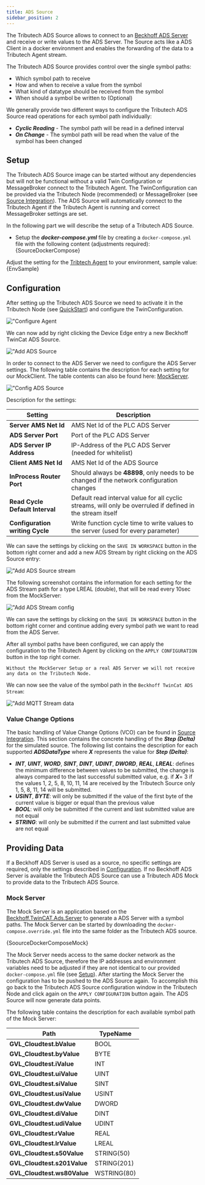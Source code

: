 ```yaml
---
title: ADS Source
sidebar_position: 2
---
```




The Tributech ADS Source allows to connect to an [Beckhoff ADS Server](https://infosys.beckhoff.com/english.php?content=../content/1033/cx8190_hw/5091854987.html) and receive or write values to the ADS Server.
The Source acts like a ADS Client in a docker environment and enables the forwarding of the data to a Tributech Agent stream.

The Tributech ADS Source provides control over the single symbol paths:
- Which symbol path to receive
- How and when to receive a value from the symbol
- What kind of datatype should be received from the symbol
- When should a symbol be written to (Optional)

We generally provide two different ways to configure the Tributech ADS Source read operations for each symbol path individually:
- ***Cyclic Reading*** - The symbol path will be read in a defined interval
- ***On Change*** - The symbol path will be read when the value of the symbol has been changed


## Setup
The Tributech ADS Source image can be started without any dependencies but will not be functional without a valid Twin Configuration or MessageBroker connect to the Tributech Agent. The TwinConfiguration can be provided via the Tributech Node (recommended) or MessageBroker (see [Source Integration](../source_integration#twin-model)). The ADS Source will automatically connect to the Tributech Agent if the Tributech Agent is running and correct MessageBroker settings are set.

In the following part we will describe the setup of a Tributech ADS Source.

- Setup the ***docker-compose.yml*** file by creating a `docker-compose.yml` file with the following content (adjustments required):
<CodeBlock className="language-yml" title="docker-compose.yml">{SourceDockerCompose}</CodeBlock>

Adjust the setting for the [Tribtech Agent](../overview.md) to your environment, sample value:
<CodeBlock className="language-plain" title="env specific settings">{EnvSample}</CodeBlock>

## Configuration

After setting up the Tributech ADS Source we need to activate it in the Tributech Node (see [QuickStart](../quickstart.mdx#link-agent)) and configure the TwinConfiguration.

![**"Configure Agent**](../img/node-agent-configure.png)

We can now add by right clicking the Device Edge entry a new Beckhoff TwinCat ADS Source.

![**"Add ADS Source**](../img/node-source-ads-add.png)

In order to connect to the ADS Server we need to configure the ADS Server settings. The following table contains the description for each setting for our MockClient. The table contents can also be found here: [MockServer](#mock-server).

![**"Config ADS Source**](../img/node-source-ads-config.png)

Description for the settings:

| Setting | Description |
| --- | --- |
| **Server AMS Net Id** | AMS Net Id of the PLC ADS Server |
| **ADS Server Port** | Port of the PLC ADS Server |
| **ADS Server IP Address** | IP-Address of the PLC ADS Server (needed for whitelist) |
| **Client AMS Net Id** | AMS Net Id of the ADS Source |
| **InProcess Router Port** | Should always be **48898**, only needs to be changed if the network configuration changes |
| **Read Cycle Default Interval** | Default read interval value for all cyclic streams, will only be overruled if defined in the stream itself |
| **Configuration writing Cycle** | Write function cycle time to write values to the server (used for every parameter) |

We can save the settings by clicking on the `SAVE IN WORKSPACE` button in the bottom right corner and add a new ADS Stream by right clicking on the ADS Source entry:

![**"Add ADS Source stream**](../img/node-source-ads-stream-add.png)

The following screenshot contains the information for each setting for the ADS Stream path for a type LREAL (double), that will be read every 10sec from the MockServer:

![**"Add ADS Stream config**](../img/node-source-ads-stream-config.png)

We can save the settings by clicking on the `SAVE IN WORKSPACE` button in the bottom right corner and continue adding every symbol path we want to read from the ADS Server.

After all symbol paths have been configured, we can apply the configuration to the Tributech Agent by clicking on the `APPLY CONFIGURATION` button in the top right corner.

`
Without the MockServer Setup or a real ADS Server we will not receive any data on the Tributech Node.
`

We can now see the value of the symbol path in the `Beckhoff TwinCat ADS Stream`:

![**"Add MQTT Stream data**](../img/node-source-ads-stream-data.png)

### Value Change Options
The basic handling of Value Change Options (VCO) can be found in [Source Integration](../source_integration.md#value-change-options). This section contains the concrete handling of the ***Step (Delta)*** for the simulated source. The following list contains the description for each supported ***ADSDataType*** where ***X*** represents the value for ***Step (Delta)***:

- ***INT***, ***UINT***, ***WORD***, ***SINT***, ***DINT***, ***UDINT***, ***DWORD***, ***REAL***, ***LREAL***: defines the minimum difference between values to be submitted, the change is always compared to the last successful submitted value, e.g. if ***X***= 3 if the values 1, 2, 5, 8, 10, 11, 14 are received by the Tributech Source only 1, 5, 8, 11, 14 will be submitted.
-  ***USINT***,  ***BYTE***: will only be submitted if the value of the first byte of the current value is bigger or equal than the previous value
- ***BOOL***: will only be submitted if the current and last submitted value are not equal
- ***STRING***: will only be submitted if the current and last submitted value are not equal

## Providing Data
If a Beckhoff ADS Server is used as a source, no specific settings are required, only the settings described in [Configuration](#configuration). If no Beckhoff ADS Server is available the Tributech ADS Source can use a Tributech ADS Mock to provide data to the Tributech ADS Source.

### Mock Server
The Mock Server is an application based on the [Beckhoff.TwinCAT.Ads.Server](https://www.nuget.org/packages/Beckhoff.TwinCAT.Ads) to generate a ADS Server with a symbol paths. The Mock Server can be started by downloading the `docker-compose.override.yml` file into the same folder as the Tributech ADS source.

<CodeBlock className="language-yml" title="docker-compose.override.yml">{SoourceDockerComposeMock}</CodeBlock>

The Mock Server needs access to the same docker network as the Tributech ADS Source, therefore the IP addresses and environment variables need to be adjusted if they are not identical to our provided `docker-compose.yml` file (see [Setup](#setup)). After starting the Mock Server the configuration has to be pushed to the ADS Source again. To accomplish this go back to the Tributech ADS Source configuration window in the Tributech Node and click again on the `APPLY CONFIGURATION` button again. The ADS Source will now generate data points.

The following table contains the description for each available symbol path of the Mock Server:

| Path | TypeName |
| --- | --- |
| **GVL_Cloudtest.bValue** | BOOL |
| **GVL_Cloudtest.byValue** | BYTE |
| **GVL_Cloudtest.iValue** | INT |
| **GVL_Cloudtest.uiValue** | UINT |
| **GVL_Cloudtest.siValue** | SINT |
| **GVL_Cloudtest.usiValue** | USINT |
| **GVL_Cloudtest.dwValue** | DWORD |
| **GVL_Cloudtest.diValue** | DINT |
| **GVL_Cloudtest.udiValue** | UDINT |
| **GVL_Cloudtest.rValue** | REAL |
| **GVL_Cloudtest.lrValue** | LREAL |
| **GVL_Cloudtest.s50Value** | STRING(50) |
| **GVL_Cloudtest.s201Value** | STRING(201) |
| **GVL_Cloudtest.ws80Value** | WSTRING(80) |



